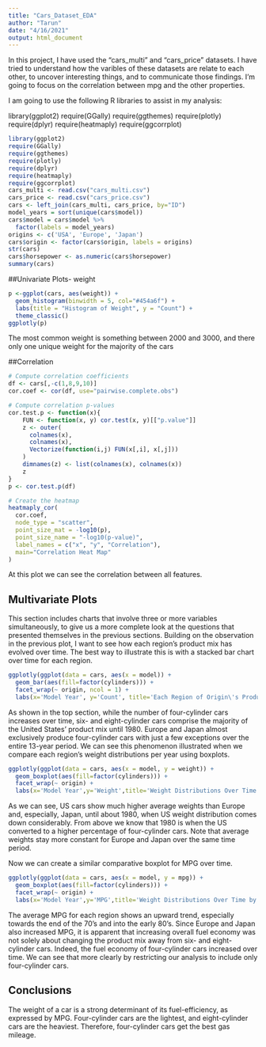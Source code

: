 ```yaml
---
title: "Cars_Dataset_EDA"
author: "Tarun"
date: "4/16/2021"
output: html_document
---
```



In this project, I have used the “cars_multi” and “cars_price” datasets. I have tried to understand how the varibles of these datasets are relate to each other, to uncover interesting things, and to communicate those findings. I’m going to focus on the correlation between mpg and the other properties.

I am going to use the following R libraries to assist in my analysis:

library(ggplot2)
require(GGally)
require(ggthemes)
require(plotly)
require(dplyr)
require(heatmaply)
require(ggcorrplot)


```r
library(ggplot2)
require(GGally)
require(ggthemes)
require(plotly)
require(dplyr)
require(heatmaply)
require(ggcorrplot)
cars_multi <- read.csv("cars_multi.csv")
cars_price <- read.csv("cars_price.csv")
cars <- left_join(cars_multi, cars_price, by="ID")
model_years = sort(unique(cars$model))
cars$model = cars$model %>%
  factor(labels = model_years)
origins <- c('USA', 'Europe', 'Japan')
cars$origin <- factor(cars$origin, labels = origins)
str(cars)
cars$horsepower <- as.numeric(cars$horsepower)
summary(cars)
```

##Univariate Plots- weight

```r
p <-ggplot(cars, aes(weight)) + 
  geom_histogram(binwidth = 5, col="#454a6f") +
  labs(title = "Histogram of Weight", y = "Count") +
  theme_classic()
ggplotly(p)
```

The most common weight is something between 2000 and 3000, and there only one unique weight for the majority of the cars



##Correlation

```r
# Compute correlation coefficients
df <- cars[,-c(1,8,9,10)]
cor.coef <- cor(df, use="pairwise.complete.obs")

# Compute correlation p-values
cor.test.p <- function(x){
    FUN <- function(x, y) cor.test(x, y)[["p.value"]]
    z <- outer(
      colnames(x), 
      colnames(x), 
      Vectorize(function(i,j) FUN(x[,i], x[,j]))
    )
    dimnames(z) <- list(colnames(x), colnames(x))
    z
}
p <- cor.test.p(df)

# Create the heatmap
heatmaply_cor(
  cor.coef,
  node_type = "scatter",
  point_size_mat = -log10(p), 
  point_size_name = "-log10(p-value)",
  label_names = c("x", "y", "Correlation"),
  main="Correlation Heat Map"
)
```

At this plot we can see the correlation between all features.



## Multivariate Plots


This section includes charts that involve three or more variables simultaneously, to give us a more complete look at the questions that presented themselves in the previous sections. Building on the observation in the previous plot, I want to see how each region’s product mix has evolved over time. The best way to illustrate this is with a stacked bar chart over time for each region.


```r
ggplotly(ggplot(data = cars, aes(x = model)) +
  geom_bar(aes(fill=factor(cylinders))) +
  facet_wrap(~ origin, ncol = 1) +
  labs(x='Model Year', y='Count', title='Each Region of Origin\'s Product Mix Over Time'))
```


As shown in the top section, while the number of four-cylinder cars increases over time, six- and eight-cylinder cars comprise the majority of the United States’ product mix until 1980. Europe and Japan almost exclusively produce four-cylinder cars with just a few exceptions over the entire 13-year period. We can see this phenomenon illustrated when we compare each region’s weight distributions per year using boxplots.


```r
ggplotly(ggplot(data = cars, aes(x = model, y = weight)) +
  geom_boxplot(aes(fill=factor(cylinders))) +
  facet_wrap(~ origin) +
  labs(x='Model Year',y='Weight',title='Weight Distributions Over Time by Region of Origin'))

```

As we can see, US cars show much higher average weights than Europe and, especially, Japan, until about 1980, when US weight distribution comes down considerably. From above we know that 1980 is when the US converted to a higher percentage of four-cylinder cars. Note that average weights stay more constant for Europe and Japan over the same time period.

Now we can create a similar comparative boxplot for MPG over time.

```r
ggplotly(ggplot(data = cars, aes(x = model, y = mpg)) +
  geom_boxplot(aes(fill=factor(cylinders))) +
  facet_wrap(~ origin) +
  labs(x='Model Year',y='MPG',title='Weight Distributions Over Time by Region of Origin'))
```

The average MPG for each region shows an upward trend, especially towards the end of the 70’s and into the early 80’s. Since Europe and Japan also increased MPG, it is apparent that increasing overall fuel economy was not solely about changing the product mix away from six- and eight-cylinder cars. Indeed, the fuel economy of four-cylinder cars increased over time. We can see that more clearly by restricting our analysis to include only four-cylinder cars.



## Conclusions

The weight of a car is a strong determinant of its fuel-efficiency, as expressed by MPG. Four-cylinder cars are the lightest, and eight-cylinder cars are the heaviest. Therefore, four-cylinder cars get the best gas mileage.